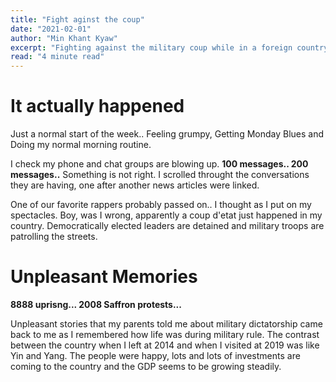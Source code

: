 ```yaml
---
title: "Fight aginst the coup"
date: "2021-02-01"
author: "Min Khant Kyaw"
excerpt: "Fighting against the military coup while in a foreign country"
read: "4 minute read"
---
```


# It actually happened

Just a normal start of the week.. Feeling grumpy, Getting Monday Blues and Doing my normal morning routine.

I check my phone and chat groups are blowing up. **100 messages.. 200 messages..** Something is not right. I scrolled throught the conversations they are having, one after another news articles were linked. 

One of our favorite rappers probably passed on.. I thought as I put on my spectacles. Boy, was I wrong, apparently a coup d'etat just happened in my country. Democratically elected leaders are detained and military troops are patrolling the streets.

# Unpleasant Memories

**8888 uprisng... 2008 Saffron protests...**

Unpleasant stories that my parents told me about military dictatorship came back to me as I remembered how life was during military rule. The contrast between the country when I left at 2014 and when I visited at 2019 was like Yin and Yang. The people were happy, lots and lots of investments are coming to the country and the GDP seems to be growing steadily.